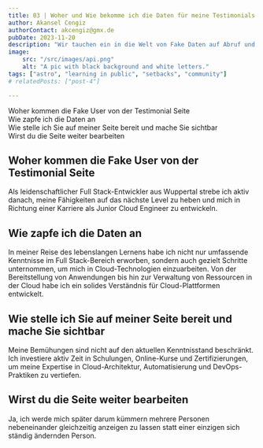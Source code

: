 ```yaml
---
title: 03 | Woher und Wie bekomme ich die Daten für meine Testimonials ?
author: Akansel Cengiz
authorContact: akcengiz@gmx.de
pubDate: 2023-11-20
description: "Wir tauchen ein in die Welt von Fake Daten auf Abruf und wo sie zu finden sind."
image:
    src: "/src/images/api.png"
    alt: "A pic with black background and white letters."
tags: ["astro", "learning in public", "setbacks", "community"]
# relatedPosts: ["post-4"]

---
```


<section class="w-10/12 text-justify"> 

<section id="toc">

- [Woher kommen die Fake User von der Testimonial Seite](#woher-kommen-die-fake-user-von-der-testimonial-seite)
- [Wie zapfe ich die Daten an](#wie-zapfe-ich-die-daten-an)
- [Wie stelle ich Sie auf meiner Seite bereit und mache Sie sichtbar](#wie-stelle-ich-sie-auf-meiner-seite-bereit-und-mache-sie-sichtbar)
- [Wirst du die Seite weiter bearbeiten](#wirst-du-die-seite-weiter-bearbeiten)


</section>



## Woher kommen die Fake User von der Testimonial Seite

Als leidenschaftlicher Full Stack-Entwickler aus Wuppertal strebe ich aktiv danach, meine Fähigkeiten auf das nächste Level zu heben und mich in Richtung einer Karriere als Junior Cloud Engineer zu entwickeln.

## Wie zapfe ich die Daten an

In meiner Reise des lebenslangen Lernens habe ich nicht nur umfassende Kenntnisse im Full Stack-Bereich erworben, sondern auch gezielt Schritte unternommen, um mich in Cloud-Technologien einzuarbeiten. Von der Bereitstellung von Anwendungen bis hin zur Verwaltung von Ressourcen in der Cloud habe ich ein solides Verständnis für Cloud-Plattformen entwickelt.

## Wie stelle ich Sie auf meiner Seite bereit und mache Sie sichtbar

Meine Bemühungen sind nicht auf den aktuellen Kenntnisstand beschränkt. Ich investiere aktiv Zeit in Schulungen, Online-Kurse und Zertifizierungen, um meine Expertise in Cloud-Architektur, Automatisierung und DevOps-Praktiken zu vertiefen.

## Wirst du die Seite weiter bearbeiten 

Ja, ich werde mich später darum kümmern mehrere Personen
nebeneinander gleichzeitig anzeigen zu lassen statt einer einzigen
sich ständig ändernden Person.

</section>